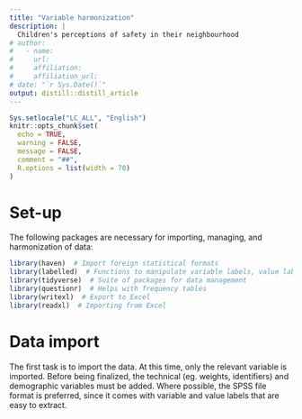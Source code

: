 ```yaml
---
title: "Variable harmonization"
description: |
  Children's perceptions of safety in their neighbourhood
# author:
#   - name: 
#     url: 
#     affiliation: 
#     affiliation_url:
# date: "`r Sys.Date()`"
output: distill::distill_article
---
```


```r
Sys.setlocale("LC_ALL", "English")
knitr::opts_chunk$set(
  echo = TRUE,
  warning = FALSE,
  message = FALSE,
  comment = "##",
  R.options = list(width = 70)
)
```

# Set-up

The following packages are necessary for importing, managing, and harmonization of data:

````r
library(haven)  # Import foreign statistical formats
library(labelled)  # Functions to manipulate variable labels, value labels and missing values
library(tidyverse)  # Suite of packages for data management
library(questionr)  # Helps with frequency tables
library(writexl)  # Export to Excel
library(readxl)  # Importing from Excel
````


# Data import

The first task is to import the data. At this time, only the relevant variable is imported. Before being finalized, the technical (eg. weights, identifiers) and demographic variables must be added. Where possible, the SPSS file format is preferred, since it comes with variable and value labels that are easy to extract. 


